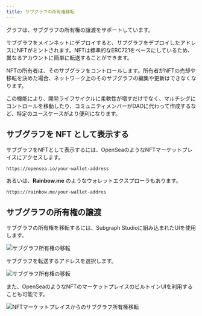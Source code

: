 ```yaml
---
title: サブグラフの所有権移転
---
```


グラフは、サブグラフの所有権の譲渡をサポートしています。

サブグラフをメインネットにデプロイすると、サブグラフをデプロイしたアドレスにNFTがミントされます。NFTは標準的なERC721をベースにしているため、異なるアカウントに簡単に転送することができます。

NFTの所有者は、そのサブグラフをコントロールします。所有者がNFTの売却や移転を決めた場合、ネットワーク上のそのサブグラフの編集や更新はできなくなります。

この機能により、開発ライフサイクルに柔軟性が増すだけでなく、マルチシグにコントロールを移動したり、コミュニティメンバーがDAOに代わって作成するなど、特定のユースケースがより便利になります。

## サブグラフを NFT として表示する

サブグラフをNFTとして表示するには、OpenSeaのようなNFTマーケットプレイスにアクセスします。

```
https://opensea.io/your-wallet-address
```

あるいは、**Rainbow.me** のようなウォレットエクスプローラもあります。

```
https://rainbow.me/your-wallet-addres
```

## サブグラフの所有権の譲渡

サブグラフの所有権を移転するには、Subgraph Studioに組み込まれたUIを使用します。

![サブグラフ所有権の移転](/img/subgraph-ownership-transfer-1.png)

サブグラフを転送するアドレスを選択します。

![サブグラフ所有権の移転](/img/subgraph-ownership-transfer-2.png)

また、OpenSeaのようなNFTのマーケットプレイスのビルトインUIを利用することも可能です。

![NFTマーケットプレイスからのサブグラフ所有権移転](/img/subgraph-ownership-transfer-nft-marketplace.png)

